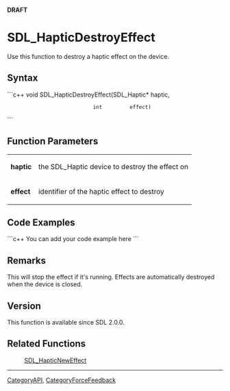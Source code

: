 <span color="red">'''DRAFT'''</span>

= SDL_HapticDestroyEffect =
Use this function to destroy a haptic effect on the device.


== Syntax ==
```c++
void SDL_HapticDestroyEffect(SDL_Haptic* haptic,
                             int         effect)
```

== Function Parameters ==
{|
|'''haptic'''
|the SDL_Haptic device to destroy the effect on
|-
|'''effect'''
| <!-- ID --> identifier of the haptic effect to destroy
|}

== Code Examples ==
```c++
You can add your code example here
```

== Remarks ==
This will stop the effect if it's running. Effects are automatically destroyed when the device is closed.

== Version ==
This function is available since SDL 2.0.0.

== Related Functions ==
:[[SDL_HapticNewEffect]]

----
[[CategoryAPI]], [[CategoryForceFeedback]]
